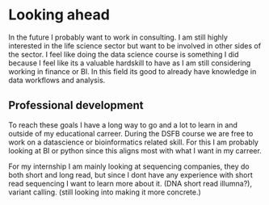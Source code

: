 # Looking ahead
In the future I probably want to work in consulting. I am still highly interested in the life science sector but want to be involved in other sides of the sector. I feel like doing the data science course is something I did because I feel like its a valuable hardskill to have as I am still considering working in finance or BI. In this field its good to already have knowledge in data workflows and analysis.

## Professional development
To reach these goals I have a long way to go and a lot to learn in and outside of my educational carreer. During the DSFB course we are free to work on a datascience or bioinformatics related skill. For this I am probably looking at BI or python since this aligns most with what I want in my carreer.

For my internship I am mainly looking at sequencing companies, they do both short and long read, but since I dont have any experience with short read sequencing I want to learn more about it. (DNA short read illumna?), variant calling. (still looking into making it more concrete.)